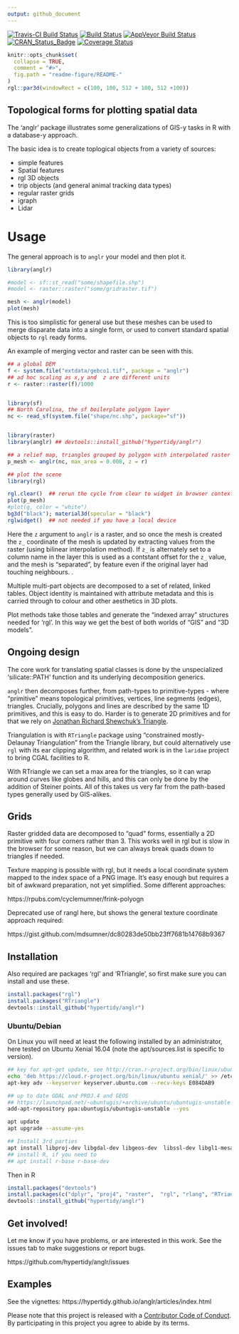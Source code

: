 ```yaml
---
output: github_document
---
```



[![Travis-CI Build Status](http://badges.herokuapp.com/travis/hypertidy/anglr?branch=master&env=BUILD_NAME=trusty_release&label=linux)](https://travis-ci.org/hypertidy/anglr)
[![Build Status](http://badges.herokuapp.com/travis/hypertidy/anglr?branch=master&env=BUILD_NAME=osx_release&label=osx)](https://travis-ci.org/hypertidy/anglr) 
[![AppVeyor Build Status](https://ci.appveyor.com/api/projects/status/github/hypertidy/anglr?branch=master&svg=true)](https://ci.appveyor.com/project/mdsumner/anglr)
[![CRAN_Status_Badge](http://www.r-pkg.org/badges/version/anglr)](https://cran.r-project.org/package=anglr)
[![Coverage Status](https://img.shields.io/codecov/c/github/hypertidy/anglr/master.svg)](https://codecov.io/github/hypertidy/anglr?branch=master)

<!-- README.md is generated from README.Rmd. Please edit that file -->

```r
knitr::opts_chunk$set(
  collapse = TRUE,
  comment = "#>",
  fig.path = "readme-figure/README-"
)
rgl::par3d(windowRect = c(100, 100, 512 + 100, 512 +100))
```

## Topological forms for plotting spatial data

The 'anglr' package illustrates some generalizations of GIS-y tasks in R with a database-y approach. 

The basic idea is to create toplogical objects from a variety of sources: 

* simple features
* Spatial features
* rgl 3D objects
* trip objects (and general animal tracking data types)
* regular raster grids
* igraph
* Lidar

# Usage

The general approach is to `anglr` your model and then plot it. 

```r

library(anglr)

#model <- sf::st_read("some/shapefile.shp")
#model <- raster::raster("some/gridraster.tif")

mesh <- anglr(model)
plot(mesh)
```
This is too simplistic for general use but these meshes can be used to merge disparate data into a single form, or used to convert standard spatial objects to `rgl` ready forms. 

An example of merging vector and raster can be seen with this. 

```r
## a global DEM
f <- system.file("extdata/gebco1.tif", package = "anglr")
## ad hoc scaling as x,y and  z are different units
r <- raster::raster(f)/1000


library(sf)
## North Carolina, the sf boilerplate polygon layer
nc <- read_sf(system.file("shape/nc.shp", package="sf"))


library(raster)
library(anglr) ## devtools::install_github("hypertidy/anglr")

## a relief map, triangles grouped by polygon with interpolated raster elevation 
p_mesh <- anglr(nc, max_area = 0.008, z = r)

## plot the scene
library(rgl)

rgl.clear()  ## rerun the cycle from clear to widget in browser contexts 
plot(p_mesh) 
#plot(g, color = "white") 
bg3d("black"); material3d(specular = "black")
rglwidget()  ## not needed if you have a local device

```

Here the `z` argument to `anglr` is a raster, and so once the mesh is created the `z_` coordinate of the mesh is updated by extracting values from the raster (using bilinear interpolation method). If `z_` is alternately set to a column name in the layer this is used as a contstant offset for the `z_` value, and the mesh is "separated", by feature even if the original layer had touching neighbours. . 


Multiple multi-part objects are decomposed to a set of related, linked tables. Object identity is maintained with attribute metadata and this is carried through to colour and other aesthetics in 3D plots.  

Plot methods take those tables and generate the "indexed array" structures needed for 'rgl'. In this way we get the best of both worlds of "GIS" and "3D models". 

## Ongoing design

The core work for translating spatial classes is done by the unspecialized 'silicate::PATH' function
and its underlying decomposition generics.

`anglr` then decomposes further, from path-types to primitive-types - where "primitive" means topological primitives, vertices, line segments (edges), triangles. Crucially, polygons and lines are described by the same 1D primitives, and this is easy to do. Harder is to generate 2D primitives and for that we rely on [Jonathan Richard Shewchuk's Triangle](https://www.cs.cmu.edu/~quake/triangle.html). 

Triangulation is with `RTriangle` package using "constrained mostly-Delaunay Triangulation" from the Triangle library, but could alternatively use `rgl` with its ear clipping algorithm, and related 
work is in the `laridae` project to bring CGAL facilities to R. 

With RTriangle we can set a max area for the triangles, so it can wrap around curves like globes and hills, and this can only be done by the addition of Steiner points. All of this takes us very far 
from the path-based types generally used by GIS-alikes. 

## Grids

Raster gridded data are decomposed to "quad" forms, essentially a 2D primitive with four corners rather than 3. This works well in rgl but is slow in the browser for some reason, but we can
always break quads down to triangles if needed. 

Texture mapping is possible with rgl, but it needs a local coordinate system mapped to the index space of a PNG image. It's easy enough but requires a bit of awkward preparation, not yet simplified. 
Some different approaches: 

https://rpubs.com/cyclemumner/frink-polyogn

Deprecated use of rangl here, but shows the general texture coordinate approach required: 

https://gist.github.com/mdsumner/dc80283de50bb23ff7681b14768b9367

## Installation


Also required are packages 'rgl' and 'RTriangle', so first make sure you can install and use these. 

```r
install.packages("rgl")
install.packages("RTriangle")
devtools::install_github("hypertidy/anglr")
```

### Ubuntu/Debian

On Linux you will need at least the following installed by an administrator, here
tested on Ubuntu Xenial 16.04 (note the apt/sources.list is specific to version). 

```bash
## key for apt-get update, see http://cran.r-project.org/bin/linux/ubuntu/README
echo 'deb https://cloud.r-project.org/bin/linux/ubuntu xenial/' >> /etc/apt/sources.list
apt-key adv --keyserver keyserver.ubuntu.com --recv-keys E084DAB9

## up to date GDAL and PROJ.4 and GEOS
## https://launchpad.net/~ubuntugis/+archive/ubuntu/ubuntugis-unstable
add-apt-repository ppa:ubuntugis/ubuntugis-unstable --yes

apt update 
apt upgrade --assume-yes

## Install 3rd parties
apt install libproj-dev libgdal-dev libgeos-dev  libssl-dev libgl1-mesa-dev libglu1-mesa-dev libudunits2-dev
## install R, if you need to
## apt install r-base r-base-dev 
```

Then in R

```R
install.packages("devtools")
install.packages(c("dplyr", "proj4", "raster",  "rgl", "rlang", "RTriangle", "spbabel", "tibble", "viridis"))
devtools::install_github("hypertidy/anglr")
```

## Get involved!

Let me know if you have problems, or are interested in this work. See the issues tab to make suggestions or report bugs. 

https://github.com/hypertidy/anglr/issues



## Examples

See the vignettes: https://hypertidy.github.io/anglr/articles/index.html



Please note that this project is released with a [Contributor Code of Conduct](CONDUCT.md). By participating in this project you agree to abide by its terms.


